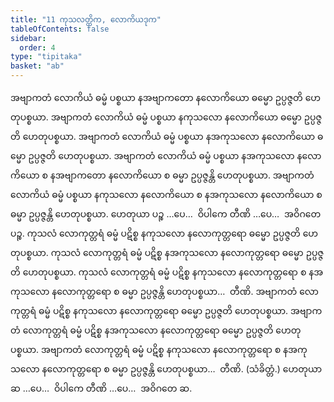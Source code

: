 ```yaml
---
title: "11 ကုသလတ္တိက, လောကိယဒုက"
tableOfContents: false
sidebar:
  order: 4
type: "tipitaka"
basket: "ab"
---
```



<DynamicBreadcrumb />

<Division number="21">

<Paragraph number="56">
အဗျာကတံ လောကိယံ ဓမ္မံ ပစ္စယာ နအဗျာကတော နလောကိယော ဓမ္မော ဥပ္ပဇ္ဇတိ ဟေတုပစ္စယာ. အဗျာကတံ လောကိယံ ဓမ္မံ ပစ္စယာ နကုသလော နလောကိယော ဓမ္မော ဥပ္ပဇ္ဇတိ ဟေတုပစ္စယာ. အဗျာကတံ လောကိယံ ဓမ္မံ ပစ္စယာ နအကုသလော နလောကိယော ဓမ္မော ဥပ္ပဇ္ဇတိ ဟေတုပစ္စယာ. အဗျာကတံ လောကိယံ ဓမ္မံ ပစ္စယာ နအကုသလော နလောကိယော စ နအဗျာကတော နလောကိယော စ ဓမ္မာ ဥပ္ပဇ္ဇန္တိ ဟေတုပစ္စယာ. အဗျာကတံ လောကိယံ ဓမ္မံ ပစ္စယာ နကုသလော နလောကိယော စ နအကုသလော နလောကိယော စ ဓမ္မာ ဥပ္ပဇ္ဇန္တိ ဟေတုပစ္စယာ. ဟေတုယာ ပဉ္စ …ပေ…  ဝိပါကေ တီဏိ …ပေ…  အဝိဂတေ ပဉ္စ.
</Paragraph>

<Paragraph number="57">
ကုသလံ လောကုတ္တရံ ဓမ္မံ ပဋိစ္စ နကုသလော နလောကုတ္တရော ဓမ္မော ဥပ္ပဇ္ဇတိ ဟေတုပစ္စယာ. ကုသလံ လောကုတ္တရံ ဓမ္မံ ပဋိစ္စ နအကုသလော နလောကုတ္တရော ဓမ္မော ဥပ္ပဇ္ဇတိ ဟေတုပစ္စယာ. ကုသလံ လောကုတ္တရံ ဓမ္မံ ပဋိစ္စ နကုသလော နလောကုတ္တရော စ နအကုသလော နလောကုတ္တရော စ ဓမ္မာ ဥပ္ပဇ္ဇန္တိ ဟေတုပစ္စယာ…  တီဏိ.
</Paragraph>

<Paragraph number="58">
အဗျာကတံ လောကုတ္တရံ ဓမ္မံ ပဋိစ္စ နကုသလော နလောကုတ္တရော ဓမ္မော ဥပ္ပဇ္ဇတိ ဟေတုပစ္စယာ. အဗျာကတံ လောကုတ္တရံ ဓမ္မံ ပဋိစ္စ နအကုသလော နလောကုတ္တရော ဓမ္မော ဥပ္ပဇ္ဇတိ ဟေတုပစ္စယာ. အဗျာကတံ လောကုတ္တရံ ဓမ္မံ ပဋိစ္စ နကုသလော နလောကုတ္တရော စ နအကုသလော နလောကုတ္တရော စ ဓမ္မာ ဥပ္ပဇ္ဇန္တိ ဟေတုပစ္စယာ…  တီဏိ. (သံခိတ္တံ.)
</Paragraph>

<Paragraph number="59">
ဟေတုယာ ဆ …ပေ…  ဝိပါကေ တီဏိ …ပေ…  အဝိဂတေ ဆ.
</Paragraph>
</Division>